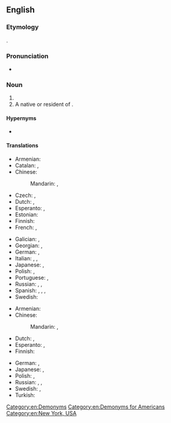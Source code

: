 ==English==

===Etymology===
{{suffix|New York|er|id2=inhabitant|lang=en}}.

===Pronunciation===
* {{rhymes|ɔː(ɹ)kə(ɹ)|lang=en}}

===Noun===
{{en-noun|head=[[New York]][[-er|er]]}}

# {{l|en|A [[native]] or [[resident]] of the [[state]] of [[New York]] in the [[United States of America]].}}
# A native or resident of {{l|en|New York City}}.

====Hypernyms====
* {{l|en|American}}

====Translations====
{{trans-top|a native or resident of New York City}}
* Armenian: {{t|hy|նյույորքցի}}
* Catalan: {{t+|ca|novaiorquès|m}}, {{t|ca|novaiorquesa|f}}
* Chinese:
*: Mandarin: {{t+|cmn|紐約人|sc=Hani}}, {{t+|cmn|纽约人|tr=Niǔyuērén|sc=Hani}}
* Czech: {{t|cs|Newyorčan|m}}, {{t|cs|Newyorčanka|f}}
* Dutch: {{t+|nl|New Yorker|m}}, {{t+|nl|New Yorkse|f}}
* Esperanto: {{t|eo|Nov-Jorkano}}, {{t|eo|Novjorkano}}
* Estonian: {{t+|et|njuujorklane}}
* Finnish: {{t|fi|newyorkilainen}}
* French: {{t+|fr|New-Yorkais|m}}, {{t+|fr|New-Yorkaise|f}}
{{trans-mid}}
* Galician: {{t|gl|neoiorquino|m}}, {{t|gl|neoiorquina|f}}
* Georgian: {{t|ka|ნიუ-იორკელი}}, {{t|ka|ნიუ იორკელი}}
* German: {{t+|de|New Yorker|m}}, {{t|de|New Yorkerin|f}}
* Italian: {{t|it|newyorkese|m|f}}, {{t|it|newyorchese|m|f}}, {{qualifier|dated}} {{t|it|nuovaiorchese|m|f}}
* Japanese: {{t|ja|ニューヨーカー|tr=Nyū Yōkā|sc=Jpan}}, {{t|ja|ニューヨーク人|tr=Nyū Yōku-jin|sc=Jpan}}
* Polish: {{t+|pl|nowojorczyk|m}}, {{t+|pl|nowojorczanka|f}}
* Portuguese: {{t+|pt|nova-iorquino|m}}, {{t|pt|nova-iorquina|f}}
* Russian: {{t+|ru|нью-йо́ркец|m}}, {{t|ru|[[жи́тель]] [[Нью-Йорк|Нью-Йо́рка]]|m}}, {{t|ru|[[жи́тельница]] [[Нью-Йорк|Нью-Йо́рка]]|f}}
* Spanish: {{t+|es|neoyorkino|m}}, {{t+|es|neoyorquino|m}}, {{t|es|neoyorkina|f}}, {{t+|es|neoyorquina|f}}
* Swedish: {{t|sv|New York-bo|c}}
{{trans-bottom}}

{{trans-top|a native or resident of the state of New York}}
* Armenian: {{t|hy|նյույորքցի}}
* Chinese:
*: Mandarin: {{t+|cmn|紐約人|sc=Hani}}, {{t+|cmn|纽约人|tr=Niǔyuērén|sc=Hani}}
* Dutch: {{t+|nl|New Yorker|m}}, {{t+|nl|New Yorkse|f}}
* Esperanto: {{t|eo|Nov-Jorkiano}}, {{t|eo|Novjorkiano}}
* Finnish: {{t|fi|newyorkilainen}}
{{trans-mid}}
* German: {{t+|de|New Yorker|m}}, {{t|de|New Yorkerin|f}}
* Japanese: {{t|ja|ニューヨーカー|tr=Nyū Yōkā|sc=Jpan}}, {{t|ja|ニューヨーク人|tr=Nyū Yōku-jin|sc=Jpan}}
* Polish: {{t+|pl|Nowojorczyk|m}}, {{t+|pl|Nowojorczanka|f}}
* Russian: {{t+|ru|нью-йо́ркец|m}}, {{t|ru|[[жи́тель]] [[штат|шта́та]] [[Нью-Йо́рк]]|m}}, {{t|ru|[[жи́тельница]] [[штат|шта́та]] [[Нью-Йо́рк]]|f}}
* Swedish: {{t|sv|new yorkare|c}}, {{t|sv|new yorkbo|c}}
* Turkish: {{t|tr|New Yorklu}}
{{trans-bottom}}

[[Category:en:Demonyms]]
[[Category:en:Demonyms for Americans]]
[[Category:en:New York, USA]]